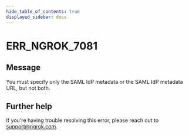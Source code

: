 ```yaml
---
hide_table_of_contents: true
displayed_sidebar: docs
---
```



# ERR_NGROK_7081

## Message

You must specify only the SAML IdP metadata or the SAML IdP metadata URL, but not both.

<ErrorDetails error="err_ngrok_7081" />

## Further help

If you're having trouble resolving this error, please reach out to [support@ngrok.com](mailto:support@ngrok.com?subject=Help%20with%20ERR_NGROK_7081).
